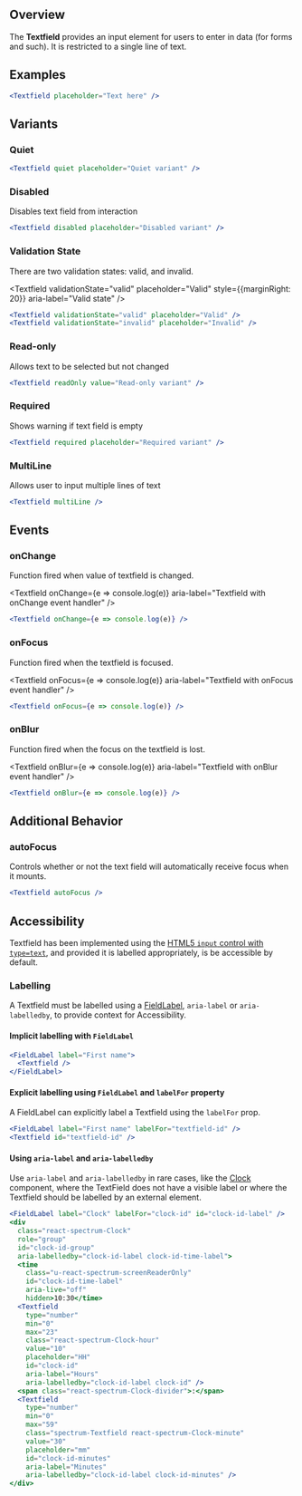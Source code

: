 
## Overview

The **Textfield** provides an input element for users to enter in data (for forms and such). It is restricted to a single line of text.

## Examples

<Textfield placeholder="Text here" aria-label="Text field" />

```jsx
<Textfield placeholder="Text here" />
```

## Variants

### Quiet

<Textfield quiet placeholder="Quiet variant" aria-label="Quiet variant" />

```jsx
<Textfield quiet placeholder="Quiet variant" />
```

### Disabled

Disables text field from interaction

<Textfield disabled placeholder="Disabled variant" aria-label="Disabled variant" />

```jsx
<Textfield disabled placeholder="Disabled variant" />
```

### Validation State

There are two validation states: valid, and invalid.

<Textfield validationState="valid" placeholder="Valid" style={{marginRight: 20}} aria-label="Valid state" />
<Textfield validationState="invalid" placeholder="Invalid" aria-label="Invalid state" />

```jsx
<Textfield validationState="valid" placeholder="Valid" />
<Textfield validationState="invalid" placeholder="Invalid" />
```

### Read-only

Allows text to be selected but not changed

<Textfield readOnly value="Read-only variant" aria-label="Read-only variant" />

```jsx
<Textfield readOnly value="Read-only variant" />
```

### Required

Shows warning if text field is empty

<Textfield required placeholder="Required variant" aria-label="Required variant" />

```jsx
<Textfield required placeholder="Required variant" />
```

### MultiLine

Allows user to input multiple lines of text

<Textfield multiLine aria-label="Multiline variant" />

```jsx
<Textfield multiLine />
```

## Events

### onChange

Function fired when value of textfield is changed.

<Textfield onChange={e => console.log(e)} aria-label="Textfield with onChange event handler" />

```jsx
<Textfield onChange={e => console.log(e)} />
```

### onFocus

Function fired when the textfield is focused.

<Textfield onFocus={e => console.log(e)} aria-label="Textfield with onFocus event handler" />

```jsx
<Textfield onFocus={e => console.log(e)} />
```

### onBlur

Function fired when the focus on the textfield is lost.

<Textfield onBlur={e => console.log(e)} aria-label="Textfield with onBlur event handler" />

```jsx
<Textfield onBlur={e => console.log(e)} />
```

## Additional Behavior

### autoFocus

Controls whether or not the text field will automatically receive focus when it mounts.

```jsx
<Textfield autoFocus />
```

## Accessibility

Textfield has been implemented using the [HTML5 `input` control with `type=text`](https://www.w3.org/TR/html52/sec-forms.html#text-typetext-state-and-search-state-typesearch), and provided it is labelled appropriately, is be accessible by default. 

### Labelling

A Textfield must be labelled using a [FieldLabel](/components/FieldLabel), `aria-label` or `aria-labelledby`, to provide context for Accessibility.

#### Implicit labelling with `FieldLabel`

<FieldLabel label="First name">
  <Textfield />
</FieldLabel>

```jsx
<FieldLabel label="First name">
  <Textfield />
</FieldLabel>
```

#### Explicit labelling using `FieldLabel` and `labelFor` property

A FieldLabel can explicitly label a Textfield using the `labelFor` prop.

<FieldLabel label="First name" labelFor="textfield-id" />
<Textfield id="textfield-id" />

```jsx
<FieldLabel label="First name" labelFor="textfield-id" />
<Textfield id="textfield-id" />
```

#### Using `aria-label` and `aria-labelledby`

Use `aria-label` and `aria-labelledby` in rare cases, like the [Clock](Clock) component, where the TextField does not have a visible label or where the Textfield should be labelled by an external element.

<FieldLabel label="Clock" labelFor="clock-id" id="clock-id-label" />
<Clock id="clock-id" aria-labelledby="clock-id-label" value="10:30" />

```jsx
<FieldLabel label="Clock" labelFor="clock-id" id="clock-id-label" />
<div
  class="react-spectrum-Clock"
  role="group"
  id="clock-id-group"
  aria-labelledby="clock-id-label clock-id-time-label">
  <time
    class="u-react-spectrum-screenReaderOnly"
    id="clock-id-time-label"
    aria-live="off"
    hidden>10:30</time>
  <Textfield
    type="number"
    min="0"
    max="23"
    class="react-spectrum-Clock-hour"
    value="10"
    placeholder="HH"
    id="clock-id"
    aria-label="Hours"
    aria-labelledby="clock-id-label clock-id" />
  <span class="react-spectrum-Clock-divider">:</span>
  <Textfield
    type="number"
    min="0"
    max="59"
    class="spectrum-Textfield react-spectrum-Clock-minute"
    value="30"
    placeholder="mm"
    id="clock-id-minutes"
    aria-label="Minutes"
    aria-labelledby="clock-id-label clock-id-minutes" />
</div>
```

